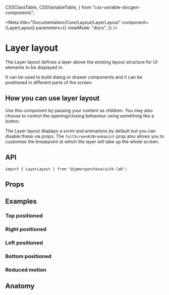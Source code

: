   CSSClassTable,
  CSSVariableTable,
} from "css-variable-docgen-components";

<Meta
  title="Documentation/Core/Layout/LayerLayout"
  component={LayerLayout}
  parameters={{
    viewMode: "docs",
  }}
/>

# Layer layout

The Layer layout defines a layer above the existing layout structure for UI elements to be displayed in.

It can be used to build dialog or drawer components and it can be positioned in different parts of the screen.

<Canvas>
  <Story id="lab-layout-layerlayout--default-layer-layout" />
</Canvas>

## How you can use layer layout

Use this component by passing your content as children. You may also choose to control the opening/closing behaviour using something like a button.

The Layer layout displays a scrim and animations by default but you can disable these via props. The `fullScreenAtBreakpoint` prop also allows you to customise the breakpoint at which the layer will take up the whole screen.

## API

```
import { LayerLayout } from "@jpmorganchase/uitk-lab";
```

## Props

<ArgsTable of={LayerLayout} />

## Examples

### Top positioned

<Canvas>
  <Story id="lab-layout-layerlayout--toolkit-layer-layout-top" />
</Canvas>

### Right positioned

<Canvas>
  <Story id="lab-layout-layerlayout--toolkit-layer-layout-right" />
</Canvas>

### Left positioned

<Canvas>
  <Story id="lab-layout-layerlayout--toolkit-layer-layout-left" />
</Canvas>

### Bottom positioned

<Canvas>
  <Story id="lab-layout-layerlayout--toolkit-layer-layout-bottom" />
</Canvas>

### Reduced motion

<Canvas>
  <Story id="lab-layout-layerlayout--toolkit-layer-reduced-motion" />
</Canvas>

## Anatomy

<Canvas>
  <ComponentAnatomy>
    <LayerLayout
      disableScrim={true}
      style={{ border: "dashed 1px black", padding: "1rem" }}
    />
  </ComponentAnatomy>
</Canvas>

